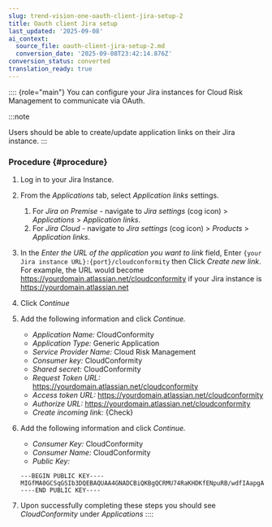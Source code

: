 ```yaml
---
slug: trend-vision-one-oauth-client-jira-setup-2
title: Oauth client Jira setup
last_updated: '2025-09-08'
ai_context:
  source_file: oauth-client-jira-setup-2.md
  conversion_date: '2025-09-08T23:42:14.876Z'
conversion_status: converted
translation_ready: true
---
```


:::: {role="main"}
You can configure your Jira instances for Cloud Risk Management to communicate via OAuth.

:::note

Users should be able to create/update application links on their Jira instance.
:::

### Procedure {#procedure}

1.  Log in to your Jira Instance.

2.  From the *Applications* tab, select *Application links* settings.

    1.  For *Jira on Premise -* navigate to *Jira settings* (cog icon) \> *Applications* \> *Application links*.
    2.  For *Jira Cloud* - navigate to *Jira settings* (cog icon) \> *Products* \> *Application links*.

3.  In the *Enter the URL of the application you want to link* field, Enter `{your Jira instance URL}:{port}/cloudconformity` then Click *Create new link*. For example, the URL would become <https://yourdomain.atlassian.net/cloudconformity> if your Jira instance is <https://yourdomain.atlassian.net>

4.  Click *Continue*

5.  Add the following information and click *Continue.*

    - *Application Name:* CloudConformity
    - *Application Type:* Generic Application
    - *Service Provider Name:* Cloud Risk Management
    - *Consumer key:* CloudConformity
    - *Shared secret:* CloudConformity
    - *Request Token URL:* <https://yourdomain.atlassian.net>[/cloudconformity](http://eu1.desync.ir:8080/cloudconformity)
    - *Access token URL:* <https://yourdomain.atlassian.net>[/cloudconformity](http://eu1.desync.ir:8080/cloudconformity)
    - *Authorize URL:* <https://yourdomain.atlassian.net>[/cloudconformity](http://eu1.desync.ir:8080/cloudconformity)
    - *Create incoming link:* {Check}

6.  Add the following information and click *Continue.*

    - *Consumer Key:* CloudConformity
    - *Consumer Name:* CloudConformity
    - *Public Key:*

    ``` codeblock
    ---BEGIN PUBLIC KEY----  
    MIGfMA0GCSqGSIb3DQEBAQUAA4GNADCBiQKBgQCRMU74RaKHDKfENpuRB/wdfIAapgAuwJLCF1fEf/d58qvSF06zu0toqtvHgsetTTAxLxcCt829UbjMwTEgE7E09t+9UMEUL7WUueUsV5sWtJ86SlHFjK5dRmI6HRfXfpe9Y5tml5D9mhavmO2xp+X8z3TUR6AiKGM0SSLUGkzKDQIDAQAB 
    ----END PUBLIC KEY----
    ```

7.  Upon successfully completing these steps you should see *CloudConformity* under *Applications*
::::
